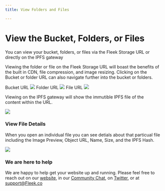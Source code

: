 ```yaml
---
title: View Folders and Files

---
```


# View the Bucket, Folders, or Files

You can view your bucket, folders, or files via the Fleek Storage URL or directly on the IPFS gateway

Viewing the folder or file on the Fleek Storage URL will boast the benefits of the built in CDN, file compression, and image resizing. Clicking on the Bucket or folder URL can also navigate further into the bucket or folders.

Bucket URL 
![](./images/FleekBucketURL.png)
Folder URL
![](images/FleekFolderURL.png)
File URL
![](images/FleekFileURL.png)

Viewing on the IPFS gateway will show the immutible IPFS file of the content within the URL.

![](images/FileVerifyIPFS.png) 

### View File Details

When you open an individual file you can see detials about that particual file including the Image Preview, Object URL, Name, Size, and the IPFS Hash.

![](images/FileSpecificPage.png)


### We are here to help

We are happy to help get your website up and running. Please feel free to reach out on our [website](https://Fleek.co), in our [Community Chat](https://join.slack.com/t/fleek-public/shared_invite/zt-bxna7y1d-PbVdut4rgHt5jM6Zjg9g9A), on [Twitter](https://twitter.com/FleekHQ), or at support@Fleek.co